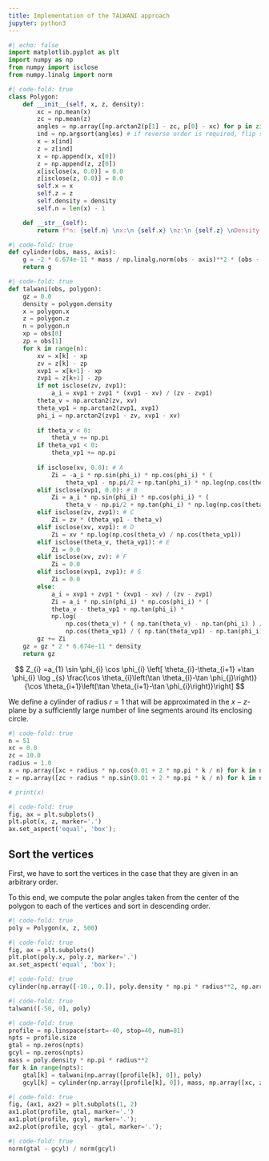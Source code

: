 ---
title: Implementation of the TALWANI approach
jupyter: python3
---


```{python}
#| echo: false
import matplotlib.pyplot as plt
import numpy as np
from numpy import isclose
from numpy.linalg import norm
```

```{python}
#| code-fold: true
class Polygon:
    def __init__(self, x, z, density):
        xc = np.mean(x)
        zc = np.mean(z)
        angles = np.array([np.arctan2(p[1] - zc, p[0] - xc) for p in zip(x, z)])
        ind = np.argsort(angles) # if reverse order is required, flip sign of angles 
        x = x[ind]
        z = z[ind]
        x = np.append(x, x[0])
        z = np.append(z, z[0])
        x[isclose(x, 0.0)] = 0.0
        z[isclose(z, 0.0)] = 0.0
        self.x = x
        self.z = z
        self.density = density
        self.n = len(x) - 1

    def __str__(self):
        return f"n: {self.n} \nx:\n {self.x} \nz:\n {self.z} \nDensity:\n {self.density}"
```

```{python}
#| code-fold: true
def cylinder(obs, mass, axis):
    g = -2 * 6.674e-11 * mass / np.linalg.norm(obs - axis)**2 * (obs - axis)
    return g
```

```{python}
#| code-fold: true
def talwani(obs, polygon):
    gz = 0.0
    density = polygon.density
    x = polygon.x
    z = polygon.z
    n = polygon.n
    xp = obs[0]
    zp = obs[1]
    for k in range(n):   
        xv = x[k] - xp
        zv = z[k] - zp
        xvp1 = x[k+1] - xp
        zvp1 = z[k+1] - zp
        if not isclose(zv, zvp1):
            a_i = xvp1 + zvp1 * (xvp1 - xv) / (zv - zvp1)
        theta_v = np.arctan2(zv, xv)
        theta_vp1 = np.arctan2(zvp1, xvp1)
        phi_i = np.arctan2(zvp1 - zv, xvp1 - xv)
        
        if theta_v < 0:
            theta_v += np.pi
        if theta_vp1 < 0:
            theta_vp1 += np.pi
            
        if isclose(xv, 0.0): # A
            Zi = -a_i * np.sin(phi_i) * np.cos(phi_i) * (
                theta_vp1 - np.pi/2 + np.tan(phi_i) * np.log(np.cos(theta_vp1) * (np.tan(theta_vp1) - np.tan(phi_i))))
        elif isclose(xvp1, 0.0): # B
            Zi = a_i * np.sin(phi_i) * np.cos(phi_i) * (
                theta_v - np.pi/2 + np.tan(phi_i) * np.log(np.cos(theta_v) * (np.tan(theta_v) - np.tan(phi_i))))
        elif isclose(zv, zvp1): # C
            Zi = zv * (theta_vp1 - theta_v)
        elif isclose(xv, xvp1): # D
            Zi = xv * np.log(np.cos(theta_v) / np.cos(theta_vp1))
        elif isclose(theta_v, theta_vp1): # E
            Zi = 0.0
        elif isclose(xv, zv): # F
            Zi = 0.0
        elif isclose(xvp1, zvp1): # G
            Zi = 0.0
        else:
            a_i = xvp1 + zvp1 * (xvp1 - xv) / (zv - zvp1)
            Zi = a_i * np.sin(phi_i) * np.cos(phi_i) * ( 
            theta_v - theta_vp1 + np.tan(phi_i) * 
            np.log( 
                np.cos(theta_v) * ( np.tan(theta_v) - np.tan(phi_i) ) /
                np.cos(theta_vp1) / ( np.tan(theta_vp1) - np.tan(phi_i) )))
        gz += Zi
    gz = gz * 2 * 6.674e-11 * density
    return gz
```

$$
Z_{i} =a_{1} \sin \phi_{i} \cos \phi_{i} \left[ \theta_{i}-\theta_{i+1} +\tan \phi_{i} \log _{s} \frac{\cos \theta_{i}\left(\tan \theta_{i}-\tan \phi_{j}\right)}{\cos \theta_{i+1}\left(\tan \theta_{i+1}-\tan \phi_{i}\right)}\right] 
$$


We define a cylinder of radius $r=1$ that will be approximated in the $x-z$-plane by a sufficiently large number of line segments around its enclosing circle. 

```{python}
#| code-fold: true
n = 51
xc = 0.0
zc = 10.0
radius = 1.0
x = np.array([xc + radius * np.cos(0.01 + 2 * np.pi * k / n) for k in np.linspace(0, n-1, n)])
z = np.array([zc + radius * np.sin(0.01 + 2 * np.pi * k / n) for k in np.linspace(0, n-1, n)])

# print(x)
```

```{python}
#| code-fold: true
fig, ax = plt.subplots()
plt.plot(x, z, marker='.')
ax.set_aspect('equal', 'box');
```

## Sort the vertices
First, we have to sort the vertices in the case that they are given in an arbitrary order.

To this end, we compute the polar angles taken from the center of the polygon to each of the vertices and sort in descending order.

```{python}
#| code-fold: true
poly = Polygon(x, z, 500)
```


```{python}
#| code-fold: true
fig, ax = plt.subplots()
plt.plot(poly.x, poly.z, marker='.')
ax.set_aspect('equal', 'box');
```

```{python}
#| code-fold: true
cylinder(np.array([-10., 0.]), poly.density * np.pi * radius**2, np.array([0., 10.]))
```

```{python}
#| code-fold: true
talwani([-50, 0], poly)
```

```{python}
#| code-fold: true
profile = np.linspace(start=-40, stop=40, num=81)
npts = profile.size
gtal = np.zeros(npts)
gcyl = np.zeros(npts)
mass = poly.density * np.pi * radius**2
for k in range(npts):
    gtal[k] = talwani(np.array([profile[k], 0]), poly)
    gcyl[k] = cylinder(np.array([profile[k], 0]), mass, np.array([xc, zc]))[1]
```

```{python}
#| code-fold: true
fig, (ax1, ax2) = plt.subplots(1, 2)
ax1.plot(profile, gtal, marker='.')
ax1.plot(profile, gcyl, marker='.');
ax2.plot(profile, gcyl - gtal, marker='.');
```

```{python}
#| code-fold: true
norm(gtal - gcyl) / norm(gcyl)
```


